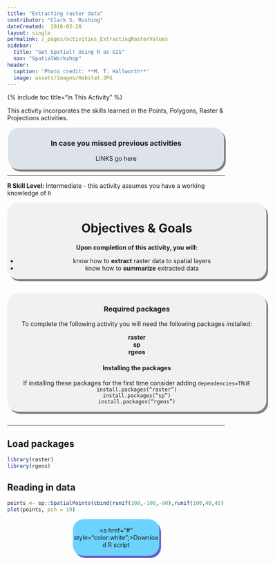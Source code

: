 ```yaml
---
title: "Extracting raster data"
contributor: "Clark S. Rushing"
dateCreated:  2018-02-20
layout: single
permalink: /_pages/activities_ExtractingRasterValues
sidebar:
  title: "Get Spatial! Using R as GIS"
  nav: "SpatialWorkshop"
header:
  caption: 'Photo credit: **M. T. Hallworth**'
  image: assets/images/Habitat.JPG
---
```

{% include toc title="In This Activity" %}

<a name="TOP"></a>

This activity incorporates the skills learned in the Points, Polygons, Raster & Projections activities.

<div style="background-color:rgba(186, 196, 214,0.47); border-radius: 25px; text-align:center; vertical-align: middle;
padding: 3px 0; width: 500px; margin: auto; box-shadow: 4px 5px gray;">
<h3> In case you missed previous activities</h3>
LINKS go here
</div>
<hr>

**R Skill Level:** Intermediate - this activity assumes you have a working knowledge of `R` 


<div style="background-color:rgba(0, 0, 0, 0.0470588); border-radius: 25px; text-align:center; vertical-align: middle; padding:3px 0; width: 600px; margin: auto; box-shadow: 4px 5px gray;">

<h1>Objectives & Goals</h1>      
<b>Upon completion of this activity, you will:</b>
<ul>
<li>know how to <strong>extract</strong> raster data to spatial layers</li>   
<li>know how to <strong>summarize</strong> extracted data</li>
</ul>
</div>

<br>
<br>
<a name="install.packages"></a>
<div style="background-color:rgba(0, 1, 1, 0.0470588); border-radius: 25px; text-align:center; vertical-align: middle; padding:2px 0; width: 600px; margin: auto; box-shadow: 4px 5px gray;">
<h3> Required packages</h3> 
To complete the following activity you will need the following packages installed:

<strong>raster</strong>               
<strong>sp</strong>     
<strong>rgeos</strong>        
  
<h4>Installing the packages</h4>     
If installing these packages for the first time consider adding <code>dependencies=TRUE</code>   
<code>install.packages("raster")</code>        
<code>install.packages("sp")</code>        
<code>install.packages("rgeos")</code>

</div>
        
<br>
<hr>

## Load packages
```r
library(raster)
library(rgeos)
```
    
## Reading in data
```r
points <- sp::SpatialPoints(cbind(runif(100,-100,-90),runif(100,40,45)))
plot(points, pch = 19)
```

<div style="background-color:rgb(108, 211, 254); border-radius: 25px; text-align:center; vertical-align: middle; padding: 3px 0; margin: auto; width:200px; box-shadow: 4px 5px #6a5acd;">
<a href="#" style="color:white";>Download R script</a>
</div>

